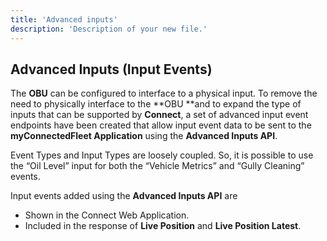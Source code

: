 ```yaml
---
title: 'Advanced inputs'
description: 'Description of your new file.'
---
```


## **Advanced Inputs (Input Events)**

The **OBU** can be configured to interface to a physical input. To remove the need to physically interface to the **OBU **and to expand the type of inputs that can be supported by **Connect**, a set of advanced input event endpoints have been created that allow input event data to be sent to the **myConnectedFleet Application** using the **Advanced Inputs API**.

Event Types and Input Types are loosely coupled. So, it is possible to use the “Oil Level” input for both the “Vehicle Metrics” and “Gully Cleaning” events.

Input events added using the **Advanced Inputs API** are

- Shown in the Connect Web Application.
- Included in the response of **Live Position** and **Live Position Latest**.

